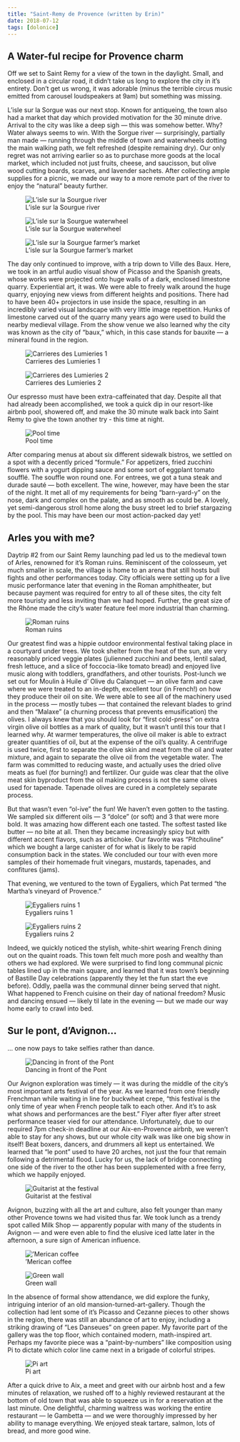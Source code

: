 ```yaml
---
title: "Saint-Remy de Provence (written by Erin)"
date: 2018-07-12
tags: [dolonice]
---
```


## A Water-ful recipe for Provence charm
Off we set to Saint Remy for a view of the town in the daylight. Small, and enclosed in a circular road, it didn’t take us long to explore the city in it’s entirety. Don’t get us wrong, it was adorable (minus the terrible circus music emitted from carousel loudspeakers at 9am) but something was missing.

L’isle sur la Sorgue was our next stop. Known for antiqueing, the town also had a market that day which provided motivation for the 30 minute drive. Arrival to the city was like a deep sigh — this was somehow better. Why? Water always seems to win. With the Sorgue river — surprisingly, partially man made — running through the middle of town and waterwheels dotting the main walking path, we felt refreshed (despite remaining dry). Our only regret was not arriving earlier so as to purchase more goods at the local market, which included not just fruits, cheese, and saucisson, but olive wood cutting boards, scarves, and lavender sachets. After collecting ample supplies for a picnic, we made our way to a more remote part of the river to enjoy the “natural” beauty further.

![L'isle sur la Sourgue river](/img/dolonice/image33.jpg)

![L'isle sur la Sourgue waterwheel](/img/dolonice/image13.jpg)

![L'isle sur la Sourgue farmer's market](/img/dolonice/image29.jpg)

The day only continued to improve, with a trip down to Ville des Baux. Here, we took in an artful audio visual show of Picasso and the Spanish greats, whose works were projected onto huge walls of a dark, enclosed limestone quarry. Experiential art, it was. We were able to freely walk around the huge quarry, enjoying new views from different heights and positions. There had to have been 40+ projectors in use inside the space, resulting in an incredibly varied visual landscape with very little image repetition. Hunks of limestone carved out of the quarry many years ago were used to build the nearby medieval village. From the show venue we also learned why the city was known as the city of “baux,” which, in this case stands for bauxite — a mineral found in the region.

![Carrieres des Lumieries 1](/img/dolonice/image6.jpg)

![Carrieres des Lumieries 2](/img/dolonice/image27.jpg)

Our espresso must have been extra-caffeinated that day. Despite all that had already been accomplished, we took a quick dip in our resort-like airbnb pool, showered off, and make the 30 minute walk back into Saint Remy to give the town another try - this time at night.

![Pool time](/img/dolonice/image14.jpg)

After comparing menus at about six different sidewalk bistros, we settled on a spot with a decently priced “formule.” For appetizers, fried zucchini flowers with a yogurt dipping sauce and some sort of eggplant tomato soufflé. The souffle won round one. For entrees, we got a tuna steak and durade sauté — both excellent. The wine, however, may have been the star of the night. It met all of my requirements for being “barn-yard-y” on the nose, dark and complex on the palate, and as smooth as could be. A lovely, yet semi-dangerous stroll home along the busy street led to brief stargazing by the pool. This may have been our most action-packed day yet!


## Arles you with me?
Daytrip #2 from our Saint Remy launching pad led us to the medieval town of Arles, renowned for it’s Roman ruins. Reminiscent of the colosseum, yet much smaller in scale, the village is home to an arena that still hosts bull fights and other performances today. City officials were setting up for a live music performance later that evening in the Roman amphitheater, but because payment was required for entry to all of these sites, the city felt more touristy and less inviting than we had hoped. Further, the great size of the Rhône made the city’s water feature feel more industrial than charming.

![Roman ruins](/img/dolonice/image1.jpg)

Our greatest find was a hippie outdoor environmental festival taking place in a courtyard under trees. We took shelter from the heat of the sun, ate very reasonably priced veggie plates (julienned zucchini and beets, lentil salad, fresh lettuce, and a slice of foccocia-like tomato bread) and enjoyed live music along with toddlers, grandfathers, and other tourists.
Post-lunch we set out for Moulin à Huile d' Olive du Calanquet — an olive farm and cave where we were treated to an in-depth, excellent tour (in French!) on how they produce their oil on site. We were able to see all of the machinery used in the process — mostly tubes — that contained the relevant blades to grind and then “Malaxe” (a churning process that prevents emusification) the olives. I always knew that you should look for “first cold-press” on extra virgin olive oil bottles as a mark of quality, but it wasn’t until this tour that I learned why. At warmer temperatures, the olive oil maker is able to extract greater quantities of oil, but at the expense of the oil’s quality. A centrifuge is used twice, first to separate the olive skin and meat from the oil and water mixture, and again to separate the olive oil from the vegetable water. The farm was committed to reducing waste, and actually uses the dried olive meats as fuel (for burning!) and fertilizer. Our guide was clear that the olive meat skin byproduct from the oil making process is not the same olives used for tapenade. Tapenade olives are cured in a completely separate process.

But that wasn’t even “ol-ive” the fun! We haven’t even gotten to the tasting. We sampled six different oils — 3 “dolce” (or soft) and 3 that were more bold. It was amazing how different each one tasted. The softest tasted like butter — no bite at all. Then they became increasingly spicy but with different accent flavors, such as artichoke. Our favorite was “Pitchouline” which we bought a large canister of for what is likely to be rapid consumption back in the states. We concluded our tour with even more samples of their homemade fruit vinegars, mustards, tapenades, and confitures (jams).

That evening, we ventured to the town of Eygaliers, which Pat termed “the Martha’s vineyard of Provence.”

![Eygaliers ruins 1](/img/dolonice/image19.jpg)

![Eygaliers ruins 2](/img/dolonice/image31.jpg)

Indeed, we quickly noticed the stylish, white-shirt wearing French dining out on the quaint roads. This town felt much more posh and wealthy than others we had explored. We were surprised to find long communal picnic tables lined up in the main square, and learned that it was town’s beginning of Bastille Day celebrations (apparently they let the fun start the eve before). Oddly, paella was the communal dinner being served that night. What happened to French cuisine on their day of national freedom? Music and dancing ensued — likely til late in the evening — but we made our way home early to crawl into bed.

## Sur le pont, d’Avignon…
... one now pays to take selfies rather than dance.

![Dancing in front of the Pont](/img/dolonice/image32.jpg)

Our Avignon exploration was timely — it was during the middle of the city’s most important arts festival of the year. As we learned from one friendly Frenchman while waiting in line for buckwheat crepe, “this festival is the only time of year when French people talk to each other. And it’s to ask what shows and performances are the best.” Flyer after flyer after street performance teaser vied for our attendance. Unfortunately, due to our required 7pm check-in deadline at our Aix-en-Provence airbnb, we weren’t able to stay for any shows, but our whole city walk was like one big show in itself! Beat boxers, dancers, and drummers all kept us entertained. We learned that “le pont” used to have 20 arches, not just the four that remain following a detrimental flood. Lucky for us, the lack of bridge connecting one side of the river to the other has been supplemented with a free ferry, which we happily enjoyed.

![Guitarist at the festival](/img/dolonice/image16.jpg)

Avignon, buzzing with all the art and culture, also felt younger than many other Provence towns we had visited thus far. We took lunch as a trendy spot called Milk Shop — apparently popular with many of the students in Avignon — and were even able to find the elusive iced latte later in the afternoon, a sure sign of American influence.

!['Merican coffee](/img/dolonice/image2.jpg)

![Green wall](/img/dolonice/image10.jpg)

In the absence of formal show attendance, we did explore the funky, intriguing interior of an old mansion-turned-art-gallery. Though the collection had lent some of it’s Picasso and Cezanne pieces to other shows in the region, there was still an abundance of art to enjoy, including a striking drawing of “Les Danseues” on green paper. My favorite part of the gallery was the top floor, which contained modern, math-inspired art. Perhaps my favorite piece was a “paint-by-numbers” like composition using Pi to dictate which color line came next in a brigade of colorful stripes.

![Pi art](/img/dolonice/image10.jpg)

After a quick drive to Aix, a meet and greet with our airbnb host and a few minutes of relaxation, we rushed off to a highly reviewed restaurant at the bottom of old town that was able to squeeze us in for a reservation at the last minute. One delightful, charming waitress was working the entire restaurant — le Gambetta — and we were thoroughly impressed by her ability to manage everything. We enjoyed steak tartare, salmon, lots of bread, and more good wine.